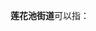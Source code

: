 '''莲花池街道'''可以指：
{{PRC admin/disambig|14/11/02/003/000|51/05/04/004/000}}
{{disambig|cat=五字乡级行政区划-街道名消歧义}}